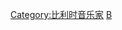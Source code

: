 {{Catnav|頁面分類|人物|各國人物|比利时人|比利时音乐家}}
{{Catnav|頁面分類|人物|各職業人物|音乐家|作曲家}}

{{catmore}}
{{Commonscat|Composers from Belgium}}

[[Category:比利时音乐家|Category:比利时音乐家]]
[[Category:各国作曲家|B]]
